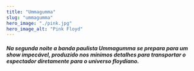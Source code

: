 ```yaml
---
title: "Ummagumma"
slug: "ummagumma"
hero_image: "./pink.jpg"
hero_image_alt: "Pink Floyd"
---
```


##### Na segunda noite a banda paulista Ummagumma se prepara para um show impecável, produzido nos mínimos detalhes para transportar o espectador diretamente para o universo floydiano.
